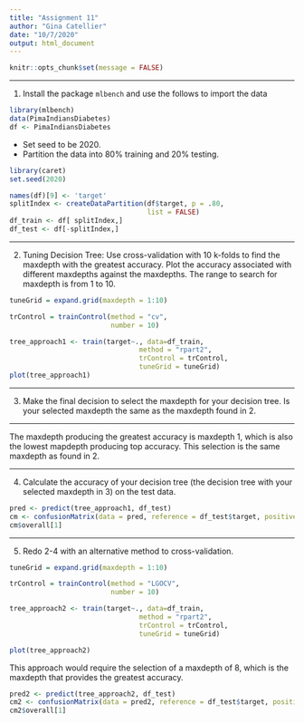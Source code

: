 ```yaml
---
title: "Assignment 11"
author: "Gina Catellier"
date: "10/7/2020"
output: html_document
---
```


```r
knitr::opts_chunk$set(message = FALSE)
```

-------

1. Install the package `mlbench` and use the follows to import the data

```r
library(mlbench)
data(PimaIndiansDiabetes)
df <- PimaIndiansDiabetes
```

- Set seed to be 2020. 
- Partition the data into 80% training and 20% testing.  

```r
library(caret)
set.seed(2020)

names(df)[9] <- 'target'
splitIndex <- createDataPartition(df$target, p = .80,
                                  list = FALSE)
df_train <- df[ splitIndex,]
df_test <- df[-splitIndex,]
```

-------

2. Tuning Decision Tree:  Use cross-validation with 10 k-folds to find the maxdepth with the greatest accuracy. Plot the accuracy associated with different maxdepths against the maxdepths. The range to search for maxdepth is from 1 to 10. 

```r
tuneGrid = expand.grid(maxdepth = 1:10)

trControl = trainControl(method = "cv",
                         number = 10)

tree_approach1 <- train(target~., data=df_train, 
                                method = "rpart2", 
                                trControl = trControl,
                                tuneGrid = tuneGrid)
plot(tree_approach1)
```

-------

3. Make the final decision to select the maxdepth for your decision tree.  Is your selected maxdepth the same as the maxdepth found in 2. 

-------

The maxdepth producing the greatest accuracy is maxdepth 1, which is also the lowest mapdepth producing top accuracy. This selection is the same maxdepth as found in 2.

-------

4. Calculate the accuracy of your decision tree (the decision tree with your selected maxdepth in 3) on the test data. 

```r
pred <- predict(tree_approach1, df_test)
cm <- confusionMatrix(data = pred, reference = df_test$target, positive = "pos")
cm$overall[1]
```

-------

5. Redo 2-4 with an alternative method to cross-validation. 

```r
tuneGrid = expand.grid(maxdepth = 1:10)

trControl = trainControl(method = "LGOCV",
                         number = 10)

tree_approach2 <- train(target~., data=df_train, 
                                method = "rpart2", 
                                trControl = trControl,
                                tuneGrid = tuneGrid)

plot(tree_approach2)
```


This approach would require the selection of a maxdepth of 8, which is the maxdepth that provides the greatest accuracy.

```r
pred2 <- predict(tree_approach2, df_test)
cm2 <- confusionMatrix(data = pred2, reference = df_test$target, positive = "pos")
cm2$overall[1]
```

